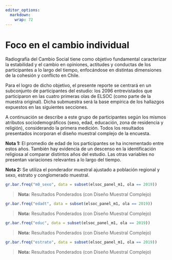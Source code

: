 ```yaml
---
editor_options: 
  markdown: 
    wrap: 72
---
```


# Foco en el cambio individual

Radiografía del Cambio Social tiene como objetivo fundamental caracterizar la estabilidad y el cambio en opiniones, actitudes y conductas de los participantes a lo largo del tiempo, enfocándose en distintas dimensiones de la cohesión y conflicto en Chile. 


Para el logro de dicho objetivo, el presente reporte se centrará en un subconjunto de participantes del estudio: los 2096 entrevistados que participaron en las cuatro primeras olas de ELSOC (como parte de la muestra original). Dicha submuestra será la base empírica de los hallazgos expuestos en las siguientes secciones. 


A continuación se describe a este grupo de participantes según los mismos atributos sociodemográficos (sexo, edad, educación, zona de residencia y religión), considerando la primera medición. Todos los resultados presentados incorporan el diseño muestral complejo de la encuesta.

**Nota 1:** El promedio de edad de los participantes se ha incrementado entre estos años. También hay evidencia de un descenso en la identificación religiosa al comparar distintos años del estudio. Las otras variables no presentan variaciones relevantes a lo largo del tiempo.

**Nota 2:** Se utiliza el ponderador muestral ajustado a población regional y sexo, estrato y conglomerado muestral.

<!-- ## Distribución de Sub-Muestra de Participantes en las cuatro olas ELSOC según sexo -->
```r
gr.bar.freq("m0_sexo", data = subset(elsoc_panel_m1, ola == 2019))
```


>  **Nota:**  Resultados Ponderados (con Diseño Muestral Complejo) 

<!-- ## Distribución de Sub-Muestra de Participantes en las cuatro olas ELSOC según edad -->
```r
gr.bar.freq("edadt", data = subset(elsoc_panel_m1, ola == 2019))
```


>  **Nota:**  Resultados Ponderados (con Diseño Muestral Complejo) 

<!-- ## Distribución de Sub-muestra de Participantes en las cuatro olas ELSOC según Nivel educacional -->
```r
gr.bar.freq("educ", data = subset(elsoc_panel_m1, ola == 2019))
```


>  **Nota:**  Resultados Ponderados (con Diseño Muestral Complejo) 


<!-- ## Distribución de Sub-Muestra de Participantes en las cuatro olas ELSOC según zona de residencia -->
```r
gr.bar.freq("estrato", data = subset(elsoc_panel_m1, ola == 2019))
```

>  **Nota:**  Resultados Ponderados (con Diseño Muestral Complejo) 

